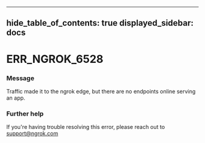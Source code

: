 

---
hide_table_of_contents: true
displayed_sidebar: docs
---


# ERR_NGROK_6528

### Message
Traffic made it to the ngrok edge, but there are no endpoints online serving an app.

<ErrorDetails />



### Further help
If you're having trouble resolving this error, please reach out to [support@ngrok.com](mailto:support@ngrok.com?subject=Help%20with%20ERR_NGROK_6528)

